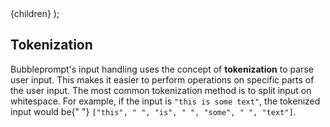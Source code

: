 
  <CodeBlock language="go" className="inline-code">
    {children}
  </CodeBlock>
);

## Tokenization

<div>
  Bubbleprompt's input handling uses the concept of <b>tokenization</b> to parse
  user input. This makes it easier to perform operations on specific parts of
  the user input. The most common tokenization method is to split input on
  whitespace. For example, if the input is <Code>"this is some text"</Code>, the
  tokenized input would be{" "}
  <Code>["this", " ", "is", " ", "some", " ", "text"]</Code>.
</div>
